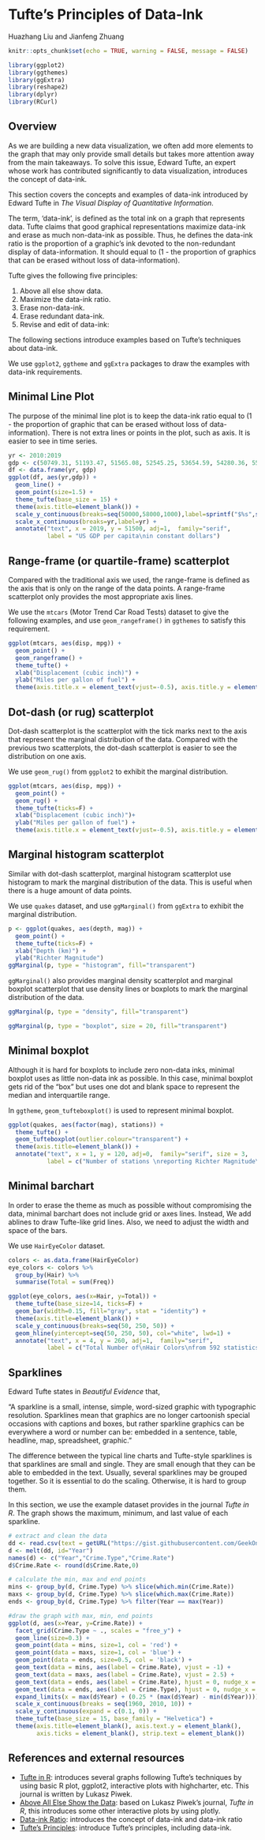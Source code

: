 # Tufte's Principles of Data-Ink

Huazhang Liu and Jianfeng Zhuang

```r
knitr::opts_chunk$set(echo = TRUE, warning = FALSE, message = FALSE)
```

```r
library(ggplot2)
library(ggthemes)
library(ggExtra)
library(reshape2)
library(dplyr)
library(RCurl)
```

## Overview

As we are building a new data visualization, we often add more elements to the graph that may only provide small details but takes more attention away from the main takeaways. To solve this issue, Edward Tufte, an expert whose work has contributed significantly to data visualization, introduces the concept of data-ink. 

This section covers the concepts and examples of data-ink introduced by Edward Tufte in *The Visual Display of Quantitative Information*.

The term, 'data-ink', is defined as the total ink on a graph that represents data. Tufte claims that good graphical representations maximize data-ink and erase as much non-data-ink as possible. Thus, he defines the data-ink ratio is the proportion of a graphic's ink devoted to the non-redundant display of data-information. It should equal to (1 - the proportion of graphics that can be erased without loss of data-information). 

Tufte gives the following five principles:

1. Above all else show data.
2. Maximize the data-ink ratio.
3. Erase non-data-ink.
4. Erase redundant data-ink.
5. Revise and edit of data-ink:

The following sections introduce examples based on Tufte's techniques about data-ink. 

We use `ggplot2`, `ggtheme` and `ggExtra` packages to draw the examples with data-ink requirements. 

## Minimal Line Plot

The purpose of the minimal line plot is to keep the data-ink ratio equal to (1 - the proportion of graphic that can be erased without loss of data-information). There is not extra lines or points in the plot, such as axis. It is easier to see in time series. 

```r
yr <- 2010:2019
gdp <- c(50749.31, 51193.47, 51565.08, 52545.25, 53654.59, 54280.36, 55004.99, 56192.49, 57252.36, 57821.28)
df <- data.frame(yr, gdp)
ggplot(df, aes(yr,gdp)) + 
  geom_line() + 
  geom_point(size=1.5) + 
  theme_tufte(base_size = 15) +
  theme(axis.title=element_blank()) + 
  scale_y_continuous(breaks=seq(50000,58000,1000),label=sprintf("$%s",seq(50000,58000,1000))) + 
  scale_x_continuous(breaks=yr,label=yr) +
  annotate("text", x = 2019, y = 51500, adj=1,  family="serif",
           label = "US GDP per capita\nin constant dollars")
```

## Range-frame (or quartile-frame) scatterplot

Compared with the traditional axis we used, the range-frame is defined as the axis that is only on the range of the data points. A range-frame scatterplot only provides the most appropriate axis lines. 

We use the `mtcars` (Motor Trend Car Road Tests) dataset to give the following examples, and use `geom_rangeframe()` in `ggthemes` to satisfy this requirement.

```r
ggplot(mtcars, aes(disp, mpg)) + 
  geom_point() + 
  geom_rangeframe() + 
  theme_tufte() +
  xlab("Displacement (cubic inch)") + 
  ylab("Miles per gallon of fuel") + 
  theme(axis.title.x = element_text(vjust=-0.5), axis.title.y = element_text(vjust=1.5))
```

## Dot-dash (or rug) scatterplot

Dot-dash scatterplot is the scatterplot with the tick marks next to the axis that represent the marginal distribution of the data. Compared with the previous two scatterplots, the dot-dash scatterplot is easier to see the distribution on one axis. 

We use `geom_rug()` from `ggplot2` to exhibit the marginal distribution.

```r
ggplot(mtcars, aes(disp, mpg)) + 
  geom_point() + 
  geom_rug() + 
  theme_tufte(ticks=F) +
  xlab("Displacement (cubic inch)")+ 
  ylab("Miles per gallon of fuel") + 
  theme(axis.title.x = element_text(vjust=-0.5), axis.title.y = element_text(vjust=1))
```

## Marginal histogram scatterplot

Similar with dot-dash scatterplot, marginal histogram scatterplot use histogram to mark the marginal distribution of the data. This is useful when there is a huge amount of data points. 

We use `quakes` dataset, and use `ggMarginal()` from `ggExtra` to exhibit the marginal distribution.

```r
p <- ggplot(quakes, aes(depth, mag)) + 
  geom_point() + 
  theme_tufte(ticks=F) +
  xlab("Depth (km)") + 
  ylab("Richter Magnitude")
ggMarginal(p, type = "histogram", fill="transparent")
```

`ggMarginal()` also provides marginal density scatterplot and marginal boxplot scatterplot that use density lines or boxplots to mark the marginal distribution of the data. 

```r
ggMarginal(p, type = "density", fill="transparent")
```

```r
ggMarginal(p, type = "boxplot", size = 20, fill="transparent")
```

## Minimal boxplot

Although it is hard for boxplots to include zero non-data inks, minimal boxplot uses as little non-data ink as possible. In this case, minimal boxplot gets rid of the "box" but uses one dot and blank space to represent the median and interquartile range. 

In `ggtheme`, `geom_tufteboxplot()` is used to represent minimal boxplot. 

```r
ggplot(quakes, aes(factor(mag), stations)) + 
  theme_tufte() +
  geom_tufteboxplot(outlier.colour="transparent") + 
  theme(axis.title=element_blank()) +
  annotate("text", x = 1, y = 120, adj=0,  family="serif", size = 3, 
           label = c("Number of stations \nreporting Richter Magnitude\nof Fiji earthquakes (n=1000)"))
```

## Minimal barchart

In order to erase the theme as much as possible without compromising the data, minimal barchart does not include grid or axes lines. Instead, We add ablines to draw Tufte-like grid lines. Also, we need to adjust the width and space of the bars. 

We use `HairEyeColor` dataset. 

```r
colors <- as.data.frame(HairEyeColor)
eye_colors <- colors %>%
  group_by(Hair) %>%
  summarise(Total = sum(Freq))

ggplot(eye_colors, aes(x=Hair, y=Total)) + 
  theme_tufte(base_size=14, ticks=F) +
  geom_bar(width=0.15, fill="gray", stat = "identity") +  
  theme(axis.title=element_blank()) +
  scale_y_continuous(breaks=seq(50, 250, 50)) + 
  geom_hline(yintercept=seq(50, 250, 50), col="white", lwd=1) +
  annotate("text", x = 4, y = 260, adj=1,  family="serif",
           label = c("Total Number of\nHair Colors\nfrom 592 statistics students"))

```

## Sparklines

Edward Tufte states in *Beautiful Evidence* that,

"A sparkline is a small, intense, simple, word-sized graphic with typographic resolution. Sparklines mean that graphics are no longer cartoonish special occasions with captions and boxes, but rather sparkline graphics can be everywhere a word or number can be: embedded in a sentence, table, headline, map, spreadsheet, graphic."

The difference between the typical line charts and Tufte-style sparklines is that sparklines are small and single. They are small enough that they can be able to embedded in the text. Usually, several sparklines may be grouped together. So it is essential to do the scaling. Otherwise, it is hard to group them. 

In this section, we use the example dataset provides in the journal *Tufte in R*. The graph shows the maximum, minimum, and last value of each sparkline. 

```r
# extract and clean the data
dd <- read.csv(text = getURL("https://gist.githubusercontent.com/GeekOnAcid/da022affd36310c96cd4/raw/9c2ac2b033979fcf14a8d9b2e3e390a4bcc6f0e3/us_nr_of_crimes_1960_2014.csv"))
d <- melt(dd, id="Year")
names(d) <- c("Year","Crime.Type","Crime.Rate")
d$Crime.Rate <- round(d$Crime.Rate,0)

# calculate the min, max and end points
mins <- group_by(d, Crime.Type) %>% slice(which.min(Crime.Rate))
maxs <- group_by(d, Crime.Type) %>% slice(which.max(Crime.Rate))
ends <- group_by(d, Crime.Type) %>% filter(Year == max(Year))

#draw the graph with max, min, end points 
ggplot(d, aes(x=Year, y=Crime.Rate)) + 
  facet_grid(Crime.Type ~ ., scales = "free_y") + 
  geom_line(size=0.3) +
  geom_point(data = mins, size=1, col = 'red') +
  geom_point(data = maxs, size=1, col = 'blue') +
  geom_point(data = ends, size=0.5, col = 'black') +
  geom_text(data = mins, aes(label = Crime.Rate), vjust = -1) +
  geom_text(data = maxs, aes(label = Crime.Rate), vjust = 2.5) +
  geom_text(data = ends, aes(label = Crime.Rate), hjust = 0, nudge_x = 1) +
  geom_text(data = ends, aes(label = Crime.Type), hjust = 0, nudge_x = 5) +
  expand_limits(x = max(d$Year) + (0.25 * (max(d$Year) - min(d$Year)))) +
  scale_x_continuous(breaks = seq(1960, 2010, 10)) +
  scale_y_continuous(expand = c(0.1, 0)) +
  theme_tufte(base_size = 15, base_family = "Helvetica") +
  theme(axis.title=element_blank(), axis.text.y = element_blank(), 
        axis.ticks = element_blank(), strip.text = element_blank())

```

## References and external resources

* [Tufte in R](http://motioninsocial.com/tufte/){target="_blank"}: introduces several graphs following Tufte's techniques by using basic R plot, ggplot2, interactive plots with highcharter, etc. This journal is written by Lukasz Piwek.
* [Above All Else Show the Data](https://medium.com/plotly/above-all-else-show-the-data-1b8bbf05c2ae){target="_blank"}: based on Lukasz Piwek's journal, *Tufte in R*, this introduces some other interactive plots by using plotly.
* [Data-ink Ratio](https://infovis-wiki.net/wiki/Data-Ink_Ratio){target="_blank"}: introduces the concept of data-ink and data-ink ratio
* [Tufte’s Principles](https://thedoublethink.com/tuftes-principles-for-visualizing-quantitative-information/){target="_blank"}: introduce Tufte's principles, including data-ink.
